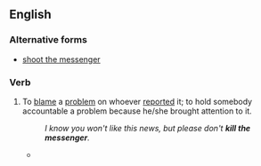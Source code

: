 ==English==

===Alternative forms===
* [[shoot the messenger]]

===Verb===
{{head|en|verb|head=[[kill]] the [[messenger]]}}

# {{label|en|idiomatic}} To [[blame]] a [[problem]] on whoever [[report]]ed it; to hold somebody accountable a problem because he/she brought attention to it.
#: ''I know you won't like this news, but please don't '''kill the messenger'''.''
#* {{quote-journal|title=Sunday in the Churches|author=Rev. B. Minard|work=Lewiston Evening Journal|city=Maine|date=December 12, 1893|passage=To disbelieve the message and seek to '''kill the messenger''' will not destroy the message}}